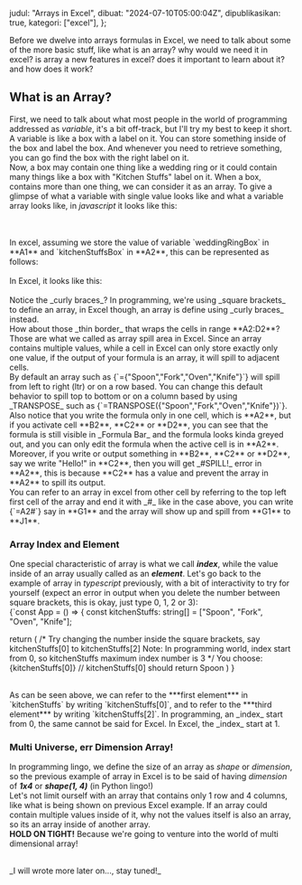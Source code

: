   judul: "Arrays in Excel",
  dibuat: "2024-07-10T05:00:04Z",
  dipublikasikan: true,
  kategori: ["excel"],
};

Before we dwelve into arrays formulas in Excel, we need to talk about some of the
more basic stuff, like what is an array? why would we need it in excel? is array a
new features in excel? does it important to learn about it? and how does it work?

## What is an Array?

First, we need to talk about what most people in the world of programming addressed
as _variable_, it's a bit off-track, but I'll try my best to keep it short. A variable
is like a box with a label on it. You can store something inside of the box and label
the box. And whenever you need to retrieve something, you can go find the box with the
right label on it.<br/>
Now, a box may contain one thing like a wedding ring or it could contain many things
like a box with "Kitchen Stuffs" label on it. When a box, contains more than one thing,
we can consider it as an array. To give a glimpse of what a variable with single value
looks like and what a variable array looks like, in _javascript_ it looks like this:

<br />
<SyntaxHighlight
  bahasa='javascript'
  kode={`const weddingRingBox = "wedding ring";
const kitchenStuffsBox = ["Spoon", "Fork", "Oven", "Knife"];`}
/>
<br />
In excel, assuming we store the value of variable `weddingRingBox` in **A1** and
`kitchenStuffsBox` in **A2**, this can be represented as follows:
<br />
<SyntaxHighlight
  bahasa='xlsx'
  kode={`="wedding ring"
={"Spoon","Fork","Oven","Knife"}`}
/>
<br />
In Excel, it looks like this:
<br />
<ImageBlock
  url={
    "https://f002.backblazeb2.com/file/surreal-assets/artikel/arrays-in-excel/SingleValueArrayEx.png"
  }
  caption={"Cell with single value in A1 and array in A2"}
/>
<br />
Notice the _curly braces_? In programming, we're using _square brackets_ to define
an array, in Excel though, an array is define using _curly braces_ instead.
<br />
How about those _thin border_ that wraps the cells in range **A2:D2**? Those are
what we called as array spill area in Excel. Since an array contains multiple values,
while a cell in Excel can only store exactly only one value, if the output of your
formula is an array, it will spill to adjacent cells.
<br />
By default an array such as <ExcelLine>{`={"Spoon","Fork","Oven","Knife"}`}</ExcelLine>
will spill from left to right (ltr) or on a row based. You can change this default
behavior to spill top to bottom or on a column based by using _TRANSPOSE_ such as
<ExcelLine>{`=TRANSPOSE({"Spoon","Fork","Oven","Knife"})`}</ExcelLine>.
<br />
Also notice that you write the formula only in one cell, which is **A2**, but if
you activate cell **B2**, **C2** or **D2**, you can see that the formula is
still visible in _Formula Bar_ and the formula looks kinda greyed out, and you
can only edit the formula when the active cell is in **A2**. Moreover, if you
write or output something in **B2**, **C2** or **D2**, say we write "Hello!" in
**C2**, then you will get _#SPILL!_ error in **A2**, this is because **C2** has
a value and prevent the array in **A2** to spill its output.
<br />
You can refer to an array in excel from other cell by referring to the top left
first cell of the array and end it with _#_ like in the case above, you can
write <ExcelLine>{`=A2#`}</ExcelLine>
say in **G1** and the array will show up and spill from **G1** to **J1**.
<br />

### Array Index and Element

One special characteristic of array is what we call ***index***, while the value 
inside of an array usually called as an ***element***. Let's go back to the example 
of array in _typescript_ previously, with a bit of interactivity to try for 
yourself (expect an error in output when you delete the number between square brackets, 
this is okay, just type 0, 1, 2 or 3):
<br/>
<Spack namaFile='/App.tsx' template='react-ts' denganPreview>
  {`const App = () => {
  const kitchenStuffs: string[] = ["Spoon", "Fork", "Oven", "Knife"];

  return (
    /\*
      Try changing the number inside the square brackets,
      say kitchenStuffs[0] to kitchenStuffs[2]
      Note: In programming world, index start from 0, so
      kitchenStuffs maximum index number is 3
    \*/
    <span>You choose: {kitchenStuffs[0]}</span> // kitchenStuffs[0] should return Spoon
  )
}

</Spack>
<br/>
As can be seen above, we can refer to the ***first element*** in `kitchenStuffs` by 
writing `kitchenStuffs[0]`, and to refer to the ***third element*** by writing 
`kitchenStuffs[2]`. In programming, an _index_ start from 0, the same cannot be said 
for Excel. In Excel, the _index_ start at 1.
<br/>

### Multi Universe, err Dimension Array!

In programming lingo, we define the size of an array as _shape_ or _dimension_, so 
the previous example of array in Excel is to be said of having _dimension_ of ***1x4*** 
or ***shape(1, 4)*** (in Python lingo!)
<br/>
Let's not limit ourself with an array that contains only 1 row and 4 columns, like 
what is being shown on previous Excel example. If an array could contain multiple 
values inside of it, why not the values itself is also an array, so its an array 
inside of another array. 
<br/>
**HOLD ON TIGHT!** Because we're going to venture into the world of multi dimensional array!

<br />
_I will wrote more later on..., stay tuned!_
